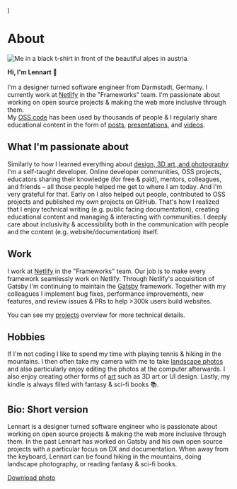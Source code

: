 
  <SEO
    title="About"
    description="A little bit about me and what I'm passionate about, what I do at work, and what else I do in my free time. Maybe you're also into photography or hiking?"
    noIndex
  />
)


# About

<div className="img-left-wrap-text">

![Me in a black t-shirt in front of the beautiful alpes in austria.](./lennart-profile-pic.jpg)

**Hi, I'm Lennart 👋**<br /><br />
I'm a designer turned software engineer from Darmstadt, Germany. I currently work at [Netlify](https://www.netlify.com) in the "Frameworks" team.
I'm passionate about working on open source projects & making the web more inclusive through them.<br />
My [OSS code](https://github.com/LekoArts) has been used by thousands of people & I regularly share educational content in the form of [posts](/writing), [presentations](/appearances), and [videos](/appearances).

</div>

## What I'm passionate about

Similarly to how I learned everything about [design, 3D art, and photography](/art) I'm a self-taught developer. Online developer communities, OSS projects, educators sharing their knowledge (for free & paid), mentors, colleagues, and friends – all those people helped me get to where I am today. And I'm very grateful for that. Early on I also helped out people, contributed to OSS projects and published my own projects on GitHub. That's how I realized that I enjoy technical writing (e.g. public facing documentation), creating educational content and managing & interacting with communities. I deeply care about inclusivity & accessibility both in the communication with people and the content (e.g. website/documentation) itself.

## Work

I work at [Netlify](https://www.netlify.com) in the "Frameworks" team. Our job is to make every framework seamlessly work on Netlify. Through Netlify's acquisition of Gatsby I'm continuing to maintain the [Gatsby](https://github.com/gatsbyjs/gatsby) framework. Together with my colleagues I implement bug fixes, performance improvements, new features, and review issues & PRs to help >300k users build websites.

You can see my [projects](/projects) overview for more technical details.

## Hobbies

If I'm not coding I like to spend my time with playing tennis & hiking in the mountains. I then often take my camera with me to take [landscape photos](/art/photography) and also particularly enjoy editing the photos at the computer afterwards. I also enjoy creating other forms of [art](/art) such as 3D art or UI design. Lastly, my kindle is always filled with fantasy & sci-fi books 📚.

## Bio: Short version

Lennart is a designer turned software engineer who is passionate about working on open source projects & making the web more inclusive through them. In the past Lennart has worked on Gatsby and his own open source projects with a particular focus on DX and documentation. When away from the keyboard, Lennart can be found hiking in the mountains, doing landscape photography, or reading fantasy & sci-fi books.

[Download photo](https://www.lekoarts.de/social/head.jpg)

